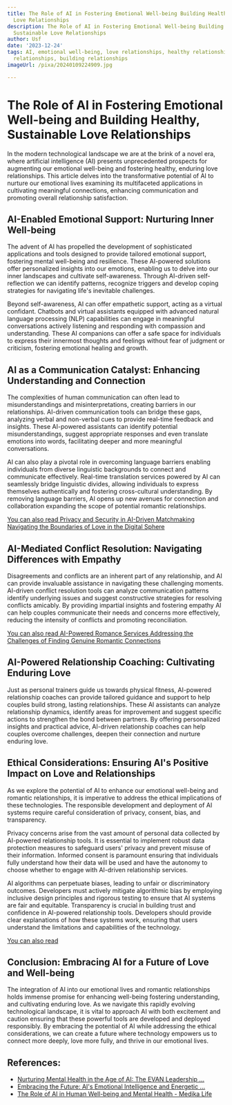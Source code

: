 ```yaml
---
title: The Role of AI in Fostering Emotional Well-being Building Healthy and Sustainable
  Love Relationships
description: The Role of AI in Fostering Emotional Well-being Building Healthy and
  Sustainable Love Relationships
author: Usf
date: '2023-12-24'
tags: AI, emotional well-being, love relationships, healthy relationships, sustainable
  relationships, building relationships
imageUrl: /pixa/20240109224909.jpg

---
```

# The  Role of AI in Fostering Emotional Well-being and Building Healthy, Sustainable Love Relationships

In the modern technological landscape we are at the brink of a novel era, where artificial intelligence (AI) presents  unprecedented  prospects for augmenting our  emotional well-being and fostering healthy, enduring love relationships. This  article  delves into the transformative potential of AI  to nurture our emotional lives examining its multifaceted applications in  cultivating meaningful connections, enhancing communication and promoting overall relationship satisfaction.

## AI-Enabled Emotional Support: Nurturing  Inner Well-being

The advent of AI has propelled the development of  sophisticated applications and tools designed to provide tailored emotional support, fostering mental well-being and resilience. These AI-powered solutions offer personalized insights  into our emotions,  enabling us to delve into our inner landscapes and cultivate self-awareness. Through AI-driven self-reflection we can identify patterns, recognize triggers and develop coping  strategies for navigating  life's inevitable challenges.

Beyond self-awareness, AI can  offer empathetic support, acting as a virtual confidant. Chatbots and virtual  assistants equipped with advanced natural language processing (NLP) capabilities can engage in meaningful conversations actively listening and responding with compassion and understanding. These AI companions can offer a safe space  for individuals to express their innermost thoughts and feelings without fear of judgment or criticism, fostering emotional healing and growth.

## AI as a Communication Catalyst: Enhancing Understanding and  Connection

The complexities of human communication can often lead to misunderstandings and misinterpretations, creating barriers  in our relationships. AI-driven communication tools can  bridge these gaps, analyzing verbal and non-verbal cues to provide real-time feedback and insights. These AI-powered assistants  can identify potential misunderstandings, suggest appropriate responses and even translate emotions into words, facilitating deeper and more meaningful conversations.

AI can  also play a pivotal role in overcoming language barriers enabling individuals from diverse linguistic backgrounds to connect and communicate effectively. Real-time translation services powered by AI can seamlessly bridge linguistic  divides, allowing individuals to  express themselves authentically  and fostering cross-cultural understanding. By  removing language barriers, AI opens up new avenues for connection and collaboration expanding the scope of  potential romantic relationships.

[You can also read Privacy and Security in AI-Driven Matchmaking Navigating the Boundaries of Love in the Digital Sphere](Privacy%20and%20Security%20in%20AI-Driven%20Matchmaking%20Navigating%20the%20Boundaries%20of%20Love%20in%20the%20Digital%20Sphere)


## AI-Mediated Conflict Resolution: Navigating Differences with Empathy

Disagreements and conflicts are an inherent  part of any relationship, and AI can provide invaluable assistance in navigating these challenging moments. AI-driven conflict resolution tools can analyze communication patterns  identify underlying issues and suggest constructive strategies for resolving conflicts amicably. By providing impartial insights and fostering empathy AI  can help couples communicate their needs and  concerns more effectively, reducing the intensity of conflicts and promoting reconciliation.

[You  can  also read AI-Powered Romance Services Addressing the Challenges  of Finding Genuine Romantic Connections](AI-Powered%20Romance%20Services%20Addressing%20the%20Challenges%20of%20Finding%20Genuine%20Romantic%20Connections)


## AI-Powered Relationship Coaching: Cultivating Enduring Love

Just as personal trainers guide us towards physical fitness, AI-powered relationship coaches can provide tailored guidance and support to help couples  build strong,  lasting relationships.  These AI assistants can analyze relationship dynamics, identify areas for improvement and suggest  specific  actions to strengthen the  bond between  partners. By offering  personalized insights and practical advice, AI-driven relationship coaches can help couples overcome challenges, deepen their connection and nurture enduring love.

## Ethical Considerations:  Ensuring AI's Positive Impact on Love and Relationships

As we explore  the potential of AI to enhance our emotional well-being and  romantic relationships, it is imperative to address the ethical implications  of these technologies. The responsible development and deployment of AI systems require careful  consideration of privacy, consent, bias, and transparency.

Privacy concerns arise from the  vast amount of personal data collected by AI-powered relationship tools.  It is  essential to implement  robust data protection  measures to safeguard users' privacy  and prevent misuse of their information.  Informed consent is paramount ensuring that individuals fully understand how their data will be used and have the autonomy to choose whether to engage with AI-driven relationship services.

AI algorithms  can perpetuate  biases, leading  to unfair  or discriminatory outcomes. Developers must actively mitigate algorithmic bias by employing inclusive design principles  and  rigorous testing  to ensure that AI systems are fair and equitable. Transparency is crucial in building trust and confidence in AI-powered relationship  tools. Developers should provide clear explanations of  how these systems work, ensuring that users understand the limitations and capabilities of the  technology.

[You  can also read ]()


## Conclusion: Embracing AI for a  Future of  Love and Well-being

The integration of  AI  into  our emotional lives and romantic relationships holds  immense promise for enhancing well-being fostering understanding, and cultivating enduring love.  As we navigate this rapidly evolving technological landscape, it is vital  to approach AI with both excitement and caution ensuring that these powerful tools are developed and deployed responsibly. By embracing the potential of AI while addressing the ethical considerations, we can  create a future where technology empowers  us to connect  more deeply, love  more fully, and thrive in  our emotional lives.

## References:
- [Nurturing Mental Health in the Age of AI: The EVAN Leadership ...](https://www.linkedin.com/pulse/nurturing-mental-health-age-ai-evan-leadership-luciano-santini-ph-d-)
- [Embracing the Future: AI's Emotional Intelligence and Energetic ...](https://www.linkedin.com/pulse/embracing-future-ais-emotional-intelligence-energetic-benefiel-)
- [The Role of AI in Human Well-being and Mental Health - Medika Life](https://medika.life/the-role-of-ai-in-human-well-being-and-mental-health-exploring-two-crucial-dimensions/)
